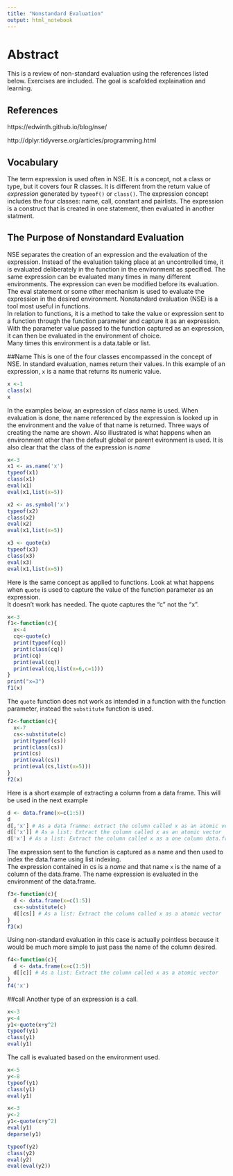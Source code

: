 ```yaml
---
title: "Nonstandard Evaluation"
output: html_notebook
---
```


# Abstract
This is a review of non-standard evaluation using the references listed below. Exercises are  included. The goal is scafolded explaination and learning.

## References
https://edwinth.github.io/blog/nse/

http://dplyr.tidyverse.org/articles/programming.html

## Vocabulary
The term expression is used often in NSE.  It is a concept, not a class or type,
but it covers four R classes.
It is different from the return value of *expression* generated by ```typeof()``` or ```class()```.
The expression concept includes the four classes: name, call, constant and pairlists. 
The expression is a construct that is created in one statement,
then evaluated in another statment.

## The Purpose of Nonstandard Evaluation
NSE separates the creation of
an expression and the evaluation of the expression.  Instead of the evaluation
taking place at an uncontrolled time, it is evaluated deliberately in the function in
the environment as specified.  The same expression can be evaluated many
times in many different environments.  The expression can even be modified
before its evaluation. 
The eval statement or some other mechanism is used to evaluate the expression
in the desired environment.
Nonstandard evaluation (NSE) is a tool most useful in functions.  
In relation to functions, it is a method to take the value or expression
sent to a function through the function parameter and capture it as an
expression.  With the parameter value passed to the function captured as an
expression, it can then be evaluated in the environment of choice.  
Many times this environment is a data.table or list.


##Name
This is one of the four classes encompassed in the concept of NSE.
In standard evaluation, names return their values. 
In this example of an expression, ```x``` is a name that returns its numeric value.
```r
x <-1
class(x)
x
```

In the examples below, an expression of class name is used.  When evaluation
is done, the name referenced by the expression is looked up in the 
environment and the value of that name is returned.  Three ways of 
creating the name are shown. Also illustrated is what happens when
an environment other than the default global or parent evironment is used.
It is also clear that the class of the expression is *name*


```r
x<-3
x1 <- as.name('x')
typeof(x1)
class(x1)
eval(x1)
eval(x1,list(x=5))

x2 <- as.symbol('x')
typeof(x2)
class(x2)
eval(x2)
eval(x1,list(x=5))

x3 <- quote(x)
typeof(x3)
class(x3)
eval(x3)
eval(x1,list(x=5))
```
Here is the same concept as applied to functions.
Look at what happens when ```quote``` is used to capture the
value of the function parameter as an expression.  
It doesn't work has needed.  The quote captures the "c" not the "x".
```r
x<-3
f1<-function(c){
  x<-4
  cq<-quote(c)
  print(typeof(cq))
  print(class(cq))
  print(cq)
  print(eval(cq))
  print(eval(cq,list(x=6,c=1)))
}
print("x=3")
f1(x)
```
The ```quote``` function does not work as intended in a function with the 
function parameter, instead the ```substitute``` function is used.

```r
f2<-function(c){
  x<-7
  cs<-substitute(c)
  print(typeof(cs))
  print(class(cs))
  print(cs)
  print(eval(cs))
  print(eval(cs,list(x=5)))
}
f2(x)
```

Here is a short example of extracting a column from a data frame. 
This will be used in the next example
```r
d <- data.frame(x=c(1:5))
d
d[,'x'] # As a data framme: extract the column called x as an atomic vector 
d[['x']] # As a list: Extract the column called x as an atomic vector 
d['x'] # As a list: Extract the column called x as a one column data.frame
```
The expression sent to the function is captured as a name and then
used to index the data.frame using list indexing.  
The expression contained in cs is a *name* and that name ```x```
is the name of a column of the data.frame.  The name expression
is evaluated in the environment of the data.frame.
```r
f3<-function(c){
  d <- data.frame(x=c(1:5))
  cs<-substitute(c)
  d[[cs]] # As a list: Extract the column called x as a atomic vector 
}
f3(x)
```
Using non-standard evaluation in this case is actually pointless
because it would be much more simple to just pass the name of the 
column desired.
```r
f4<-function(c){
  d <- data.frame(x=c(1:5))
  d[[c]] # As a list: Extract the column called x as a atomic vector 
}
f4('x')
```



##call
Another type of an expression is a call.
```r
x<-3
y<-4
y1<-quote(x+y^2)
typeof(y1)
class(y1)
eval(y1)
```
The call is evaluated based on the environment used.
```r
x<-5
y<-8
typeof(y1)
class(y1)
eval(y1)
```
```r
x<-3
y<-2
y1<-quote(x+y^2)
eval(y1)
deparse(y1)

typeof(y2)
class(y2)
eval(y2)
eval(eval(y2))

```
